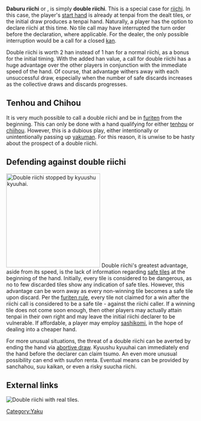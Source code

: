 {{Infobox yaku
|type        = Yaku
|kanji       = ダブル立直 or ダブルリーチ
|english     = Double ready
|value       = 2 han
|yakuSpeed   = Immediate
|difficulty  = At discretion
|gameExample = * [http://tenhou.net/0/?log=2012120515gm-0009-7447-637daef9&tw=3&ts=3 Double riichi]
* [http://tenhou.net/0/?log=2012071323gm-0009-7833-xa0d19f28f26e&tw=0&ts=6 Double riichi] with [[furiten]]
* [http://tenhou.net/0/?log=2016072423gm-00a9-0000-b0aed9e0&ts=8&tw=2 Double riichi denied]
}}
'''Daburu riichi''' {{kana|ダブル立直}} or {{kana|ダブルリーチ}}, is simply '''double riichi'''.  This is a special case for [[riichi]].  In this case, the player's [[haipai|start hand]] is already at tenpai from the dealt tiles, or the initial draw produces a tenpai hand.  Naturally, a player has the option to declare riichi at this time.  No tile call may have interrupted the turn order before the declaration, where applicable.  For the dealer, the only possible interruption would be a call for a closed [[kan]].

Double riichi is worth 2 han instead of 1 han for a normal riichi, as a bonus for the initial timing.  With the added han value, a call for double riichi has a huge advantage over the other players in conjunction with the immediate speed of the hand.  Of course, that advantage withers away with each unsuccessful draw, especially when the number of safe discards increases as the collective draws and discards progresses.

== Tenhou and Chihou ==
{{main|Tenhou and chiihou}}

It is very much possible to call a double riichi and be in [[furiten]] from the beginning.  This can only be done with a hand qualifying for either [[Tenhou and chiihou|tenhou]] or [[Tenhou and chiihou|chiihou]].  However, this is a dubious play, either intentionally or unintentionally passing up [[yakuman]].  For this reason, it is unwise to be hasty about the prospect of a double riichi.

== Defending against double riichi ==
[[Image:Double riichi denied.png|thumb|right|250px|[http://tenhou.net/0/?log=2016032809gm-0089-0000-19c59dbd&tw=1&ts=7 Double riichi] stopped by [[kyuushu kyuuhai]].]]
Double riichi's greatest advantage, aside from its speed, is the lack of information regarding [[safe tiles]] at the beginning of the hand.  Initially, every tile is considered to be dangerous, as no to few discarded tiles show any indication of safe tiles.  However, this advantage can be worn away as every non-winning tile becomes a safe tile upon discard.  Per the [[Furiten|furiten rule]], every tile not claimed for a win after the riichi call is considered to be a safe tile - against the riichi caller.  If a winning tile does not come soon enough, then other players may actually attain tenpai in their own right and may leave the initial riichi declarer to be vulnerable.  If affordable, a player may employ [[sashikomi]], in the hope of dealing into a cheaper hand.

For more unusual situations, the threat of a double riichi can be averted by ending the hand via [[Tochuu ryuukyoku|abortive draw]].  Kyuushu kyuuhai can immediately end the hand before the declarer can claim tsumo.  An even more unusual possibility can end with suufon renta.  Eventual means can be provided by sanchahou, suu kaikan, or even a risky suucha riichi.

== External links ==
[[Image:Double riichi real.jpg|thumb|right|Double riichi with real tiles.]]
{{jpwiki|ダブル立直}}

{{navbox yaku}}

[[Category:Yaku]]